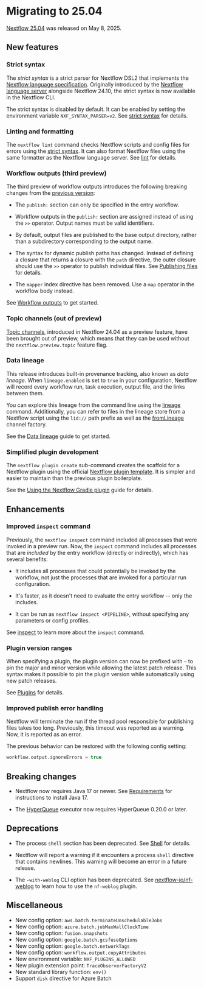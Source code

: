 # Migrating to 25.04

[Nextflow 25.04](https://github.com/nextflow-io/nextflow/releases/tag/v25.04.0) was released on May 8, 2025.

## New features

### Strict syntax

The *strict syntax* is a strict parser for Nextflow DSL2 that implements the [Nextflow language specification][syntax-page]. Originally introduced by the [Nextflow language server](https://github.com/nextflow-io/language-server) alongside Nextflow 24.10, the strict syntax is now available in the Nextflow CLI.

The strict syntax is disabled by default. It can be enabled by setting the environment variable `NXF_SYNTAX_PARSER=v2`. See [strict syntax][strict-syntax-page] for details.

### Linting and formatting

The `nextflow lint` command checks Nextflow scripts and config files for errors using the [strict syntax][strict-syntax-page]. It can also format Nextflow files using the same formatter as the Nextflow language server. See [lint][cli-lint] for details.

### Workflow outputs (third preview)

The third preview of workflow outputs introduces the following breaking changes from the [previous version][workflow-outputs-second-preview]:

- The `publish:` section can only be specified in the entry workflow.

- Workflow outputs in the `publish:` section are assigned instead of using the `>>` operator. Output names must be valid identifiers.

- By default, output files are published to the base output directory, rather than a subdirectory corresponding to the output name.

- The syntax for dynamic publish paths has changed. Instead of defining a closure that returns a closure with the `path` directive, the outer closure should use the `>>` operator to publish individual files. See [Publishing files][workflow-publishing-files] for details.

- The `mapper` index directive has been removed. Use a `map` operator in the workflow body instead.

See [Workflow outputs][workflow-output-def] to get started.

### Topic channels (out of preview)

[Topic channels][channel-topic], introduced in Nextflow 24.04 as a preview feature, have been brought out of preview, which means that they can be used without the `nextflow.preview.topic` feature flag.

### Data lineage

This release introduces built-in provenance tracking, also known as *data lineage*. When `lineage.enabled` is set to `true` in your configuration, Nextflow will record every workflow run, task execution, output file, and the links between them.

You can explore this lineage from the command line using the [lineage][cli-lineage] command. Additionally, you can refer to files in the lineage store from a Nextflow script using the `lid://` path prefix as well as the [fromLineage][channel-from-lineage] channel factory.

See the [Data lineage][data-lineage-page] guide to get started.

<h3>Simplified plugin development</h3>

The `nextflow plugin create` sub-command creates the scaffold for a Nextflow plugin using the official [Nextflow plugin template](https://github.com/nextflow-io/nf-plugin-template/). It is simpler and easier to maintain than the previous plugin boilerplate.

See the [Using the Nextflow Gradle plugin](gradle-plugin-page) guide for details.

## Enhancements

### Improved `inspect` command

Previously, the `nextflow inspect` command included all processes that were invoked in a preview run. Now, the `inspect` command includes all processes that are *included* by the entry workflow (directly or indirectly), which has several benefits:

- It includes all processes that could potentially be invoked by the workflow, not just the processes that are invoked for a particular run configuration.

- It's faster, as it doesn't need to evaluate the entry workflow -- only the includes.

- It can be run as `nextflow inspect <PIPELINE>`, without specifying any parameters or config profiles.

See [inspect][cli-inspect] to learn more about the `inspect` command.

### Plugin version ranges

When specifying a plugin, the plugin version can now be prefixed with `~` to pin the major and minor version while allowing the latest patch release. This syntax makes it possible to pin the plugin version while automatically using new patch releases.

See [Plugins][plugins-page] for details.

### Improved publish error handling

Nextflow will terminate the run if the thread pool responsible for publishing files takes too long. Previously, this timeout was reported as a warning. Now, it is reported as an error.

The previous behavior can be restored with the following config setting:

```groovy
workflow.output.ignoreErrors = true
```

## Breaking changes

- Nextflow now requires Java 17 or newer. See [Requirements][install-requirements] for instructions to install Java 17.

- The [HyperQueue][hyperqueue-executor] executor now requires HyperQueue 0.20.0 or later.

## Deprecations

- The process `shell` section has been deprecated. See [Shell][process-shell] for details.

- Nextflow will report a warning if it encounters a process `shell` directive that contains newlines. This warning will become an error in a future release.

- The `-with-weblog` CLI option has been deprecated. See [nextflow-io/nf-weblog](https://github.com/nextflow-io/nf-weblog) to learn how to use the `nf-weblog` plugin.

## Miscellaneous

- New config option: `aws.batch.terminateUnschedulableJobs`
- New config option: `azure.batch.jobMaxWallClockTime`
- New config option: `fusion.snapshots`
- New config option: `google.batch.gcsfuseOptions`
- New config option: `google.batch.networkTags`
- New config option: `workflow.output.copyAttributes`
- New environment variable: `NXF_PLUGINS_ALLOWED`
- New plugin extension point: `TraceObserverFactoryV2`
- New standard library function: `env()`
- Support `disk` directive for Azure Batch

[channel-from-lineage]: /nextflow_docs/nextflow_repo/docs/reference/channel.mdx#fromlineage
[channel-topic]: /nextflow_docs/nextflow_repo/docs/reference/channel.mdx#topic
[cli-inspect]: /nextflow_docs/nextflow_repo/docs/reference/cli.mdx#inspect
[cli-lineage]: /nextflow_docs/nextflow_repo/docs/reference/cli.mdx#lineage
[cli-lint]: /nextflow_docs/nextflow_repo/docs/reference/cli.mdx#lint
[data-lineage-page]: /nextflow_docs/nextflow_repo/docs/tutorials/data-lineage.mdx
[gradle-plugin-page]: /nextflow_docs/nextflow_repo/docs/guides/gradle-plugin.mdx
[gradle-plugin-page]: /nextflow_docs/nextflow_repo/docs/guides/gradle-plugin.mdx
[hyperqueue-executor]: /nextflow_docs/nextflow_repo/docs/executor.mdx#hyperqueue
[install-requirements]: /nextflow_docs/nextflow_repo/docs/install.mdx#requirements
[plugins-page]: /nextflow_docs/nextflow_repo/docs/plugins.mdx
[process-shell]: /nextflow_docs/nextflow_repo/docs/process.mdx#shell
[syntax-page]: /nextflow_docs/nextflow_repo/docs/reference/syntax.mdx
[strict-syntax-page]: /nextflow_docs/nextflow_repo/docs/strict-syntax.mdx
[workflow-outputs-second-preview]: /nextflow_docs/nextflow_repo/docs/migrations/24-10.mdx#workflow-outputs-second-preview
[workflow-output-def]: /nextflow_docs/nextflow_repo/docs/workflow.mdx#workflow-outputs
[workflow-publishing-files]: /nextflow_docs/nextflow_repo/docs/workflow.mdx#publishing-files
